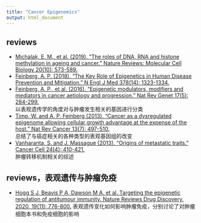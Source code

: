 ```yaml
---
title: "Cancer Epigenomics"
output: html_document
---
```



## reviews
* [Michalak, E. M., et al. (2019). "The roles of DNA, RNA and histone methylation in ageing and cancer." Nature Reviews: Molecular Cell Biology 20(10): 573-589.](https://www.nature.com/articles/s41580-019-0143-1)
* [Feinberg, A. P. (2018). "The Key Role of Epigenetics in Human Disease Prevention and Mitigation." N Engl J Med 378(14): 1323-1334.](http://www.nejm.org/doi/10.1056/NEJMra1402513)
* [Feinberg, A. P., et al. (2016). "Epigenetic modulators, modifiers and mediators in cancer aetiology and progression." Nat Rev Genet 17(5): 284-299.](https://www.nature.com/articles/nrg.2016.13)  
    以表观遗传学的角度对与肿瘤发生相关的基因进行分类
* [Timp, W. and A. P. Feinberg (2013). "Cancer as a dysregulated epigenome allowing cellular growth advantage at the expense of the host." Nat Rev Cancer 13(7): 497-510.](https://www.nature.com/articles/nrc3486)  
    总结了与癌症相关的各种类型的表观基因组的改变
* [Vanharanta, S. and J. Massague (2013). "Origins of metastatic traits." Cancer Cell 24(4): 410-421.](https://www.sciencedirect.com/science/article/pii/S1535610813004170)  
    肿瘤转移机制相关的综述


## reviews，表观遗传与肿瘤免疫
* [Hogg S J, Beavis P A, Dawson M A, et al. Targeting the epigenetic regulation of antitumour immunity. Nature Reviews Drug Discovery, 2020, 19(11): 776-800.](https://www.nature.com/articles/s41573-020-0077-5)
     表观遗传变化如何影响肿瘤免疫，分别讨论了对肿瘤细胞本书和免疫细胞的影响
